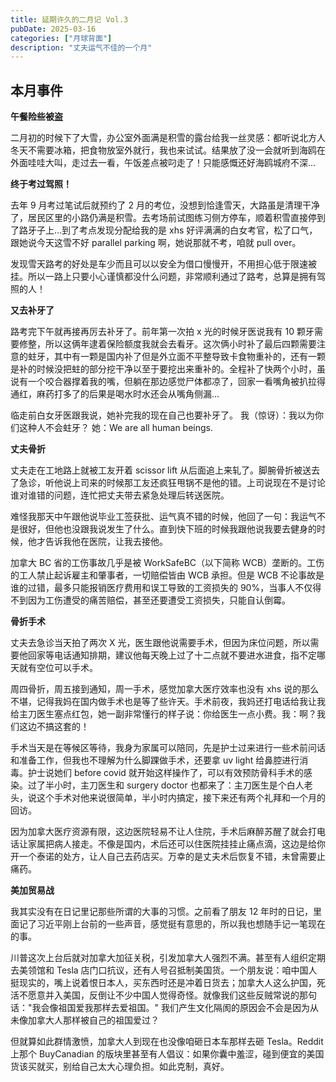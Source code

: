 ```yaml
---
title: 延期许久的二月记 Vol.3
pubDate: 2025-03-16
categories: ["月球背面"]
description: "丈夫运气不佳的一个月"
---
```



## 本月事件

**午餐险些被盗**

二月初的时候下了大雪，办公室外面满是积雪的露台给我一丝灵感：都听说北方人冬天不需要冰箱，把食物放室外就行，我也来试试。结果放了没一会就听到海鸥在外面哇哇大叫，走过去一看，午饭差点被叼走了！只能感慨还好海鸥城府不深...

<ImageComponent
  src="https://pub-a55ec74b764445bf87cc8622864a75d4.r2.dev/northern-fridge.jpeg"
  alt="城府不深的午餐小偷"
/>

**终于考过驾照！**

去年 9 月考过笔试后就预约了 2 月的考位，没想到恰逢雪天，大路虽是清理干净了，居民区里的小路仍满是积雪。去考场前试图练习侧方停车，顺着积雪直接停到了路牙子上...到了考点发现分配给我的是 xhs 好评满满的白女考官，松了口气，跟她说今天这雪不好 parallel parking 啊，她说那就不考，咱就 pull over。

发现雪天路考的好处是车少而且可以以安全为借口慢慢开，不用担心低于限速被挂。所以一路上只要小心谨慎都没什么问题，非常顺利通过了路考，总算是拥有驾照的人！

<ImageComponent
  src="https://pub-a55ec74b764445bf87cc8622864a75d4.r2.dev/driving-test.jpeg"
  alt="堪称完美的路考成绩单"
/>

**又去补牙了**

路考完下午就再接再厉去补牙了。前年第一次拍 x 光的时候牙医说我有 10 颗牙需要修整，所以这俩年逮着保险额度我就会去看牙。这次俩小时补了最后四颗需要注意的蛀牙，其中有一颗是国内补了但是外立面不平整导致卡食物重补的，还有一颗是补的时候没把蛀的部分挖干净以至于要挖出来重补的。全程补了快两个小时，虽说有一个咬合器撑着我的嘴，但躺在那边感觉尸体都凉了，回家一看嘴角被扒拉得通红，麻药打多了的后果是喝水时水还会从嘴角侧漏...

临走前白女牙医跟我说，她补完我的现在自己也要补牙了。
我（惊讶）：我以为你们这种人不会蛀牙？
她：We are all human beings.

**丈夫骨折**

丈夫走在工地路上就被工友开着 scissor lift 从后面追上来轧了。脚腕骨折被送去了急诊，听他说上司来的时候那工友还疯狂甩锅不是他的错。上司说现在不是讨论谁对谁错的问题，连忙把丈夫带去紧急处理后转送医院。

难怪我那天中午跟他说毕业工签获批、运气真不错的时候，他回了一句：我运气不是很好，但他也没跟我说发生了什么。直到快下班的时候我跟他说我要去健身的时候，他才告诉我他在医院，让我去接他。

加拿大 BC 省的工伤事故几乎是被 WorkSafeBC（以下简称 WCB）垄断的。工伤的工人禁止起诉雇主和肇事者，一切赔偿皆由 WCB 承担。但是 WCB 不论事故是谁的过错，最多只能报销医疗费用和误工导致的工资损失的 90%，当事人不仅得不到因为工伤遭受的痛苦赔偿，甚至还要遭受工资损失，只能自认倒霉。

**骨折手术**

丈夫去急诊当天拍了两次 X 光，医生跟他说需要手术，但因为床位问题，所以需要他回家等电话通知排期，建议他每天晚上过了十二点就不要进水进食，指不定哪天就有空位可以手术。

周四骨折，周五接到通知，周一手术，感觉加拿大医疗效率也没有 xhs 说的那么不堪，记得我妈在国内做手术也是等了些许天。手术前夜，我妈还打电话给我让我给主刀医生塞点红包，她一副非常懂行的样子说：你给医生一点小费。我：啊？我们这边不搞这套的！

手术当天是在等候区等待，我身为家属可以陪同，先是护士过来进行一些术前问话和准备工作，但我也不理解为什么脚踝做手术，还要拿 uv light 给鼻腔进行消毒。护士说她们 before covid 就开始这样操作了，可以有效预防骨科手术的感染。过了半小时，主刀医生和 surgery doctor 也都来了：主刀医生是个白人老头，说这个手术对他来说很简单，半小时内搞定，接下来还有两个礼拜和一个月的回访。

因为加拿大医疗资源有限，这边医院轻易不让人住院，手术后麻醉苏醒了就会打电话让家属把病人接走。不像是国内，术后还可以住医院挂挂止痛点滴，这边是给你开一个泰诺的处方，让人自己去药店买。万幸的是丈夫术后恢复不错，未曾需要止痛药。

**美加贸易战**

我其实没有在日记里记那些所谓的大事的习惯。之前看了朋友 12 年时的日记，里面记了习近平刚上台前的一些声音，感觉挺有意思的，所以我也想随手记一笔现在的事。

川普这次上台后就对加拿大加征关税，引发加拿大人强烈不满。甚至有人组织定期去美领馆和 Tesla 店门口抗议，还有人号召抵制美国货。一个朋友说：咱中国人挺现实的，嘴上说着恨日本人，买东西时还是冲着日货去；加拿大人这么护国，死活不愿意并入美国，反倒让不少中国人觉得奇怪。就像我们这些反贼常说的那句话："我会像祖国爱我那样去爱祖国。" 我们产生文化隔阂的原因会不会是因为从未像加拿大人那样被自己的祖国爱过？

但就算如此群情激愤，加拿大人到现在也没像咱砸日本车那样去砸 Tesla。Reddit 上那个 BuyCanadian 的版块里甚至有人倡议：如果你囊中羞涩，碰到便宜的美国货该买就买，别给自己太大心理负担。如此克制，真好。
